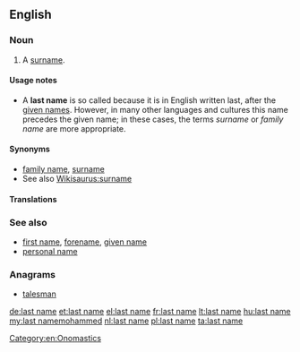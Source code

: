 ==English==

===Noun===
{{en-noun|sg=[[last]] [[name]]}}

# A [[surname]].

====Usage notes====
* A '''last name''' is so called because it is in English written last, after the [[given name]]s.  However, in many other languages and cultures this name precedes the given name; in these cases, the terms ''surname'' or ''family name'' are more appropriate.

====Synonyms====
* [[family name]], [[surname]]
* See also [[Wikisaurus:surname]]

====Translations====
{{trans-see|surname}}
===See also===
* [[first name]], [[forename]], [[given name]]
* [[personal name]]

===Anagrams===
* [[talesman#English|talesman]]

[[Category:en:Onomastics]]

[[de:last name]]
[[et:last name]]
[[el:last name]]
[[fr:last name]]
[[lt:last name]]
[[hu:last name]]
[[my:last name]]mohammed
[[nl:last name]]
[[pl:last name]]
[[ta:last name]]